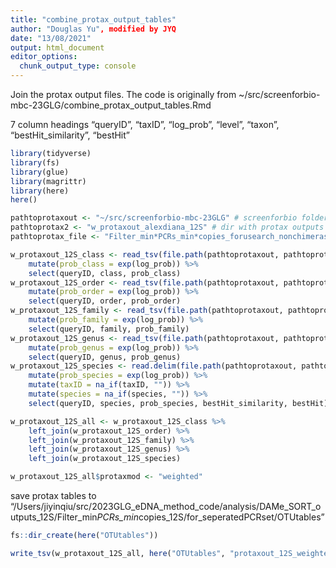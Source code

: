 ```yaml
---
title: "combine_protax_output_tables"
author: "Douglas Yu", modified by JYQ
date: "13/08/2021"
output: html_document
editor_options: 
  chunk_output_type: console
---
```


Join the protax output files. The code is originally from ~/src/screenforbio-mbc-23GLG/combine_protax_output_tables.Rmd

7 column headings
"queryID", "taxID", "log_prob", "level", "taxon", "bestHit_similarity", "bestHit"

```r
library(tidyverse)
library(fs)
library(glue)
library(magrittr)
library(here)
here()

pathtoprotaxout <- "~/src/screenforbio-mbc-23GLG" # screenforbio folder
pathtoprotax2 <- "w_protaxout_alexdiana_12S" # dir with protax outputs
pathtoprotax_file <- "Filter_min*PCRs_min*copies_forusearch_nonchimeras_vsearch99_spikein_notMATCH.fas."

w_protaxout_12S_class <- read_tsv(file.path(pathtoprotaxout, pathtoprotax2, paste0(pathtoprotax_file, "w_class_probs")), col_names = c("queryID", "taxID", "log_prob", "level", "class")) %>% 
    mutate(prob_class = exp(log_prob)) %>% 
    select(queryID, class, prob_class)
w_protaxout_12S_order <- read_tsv(file.path(pathtoprotaxout, pathtoprotax2, paste0(pathtoprotax_file, "w_order_probs")), col_names = c("queryID", "taxID", "log_prob", "level", "order")) %>% 
    mutate(prob_order = exp(log_prob)) %>% 
    select(queryID, order, prob_order)
w_protaxout_12S_family <- read_tsv(file.path(pathtoprotaxout, pathtoprotax2, paste0(pathtoprotax_file, "w_family_probs")), col_names = c("queryID", "taxID", "log_prob", "level", "family")) %>% 
    mutate(prob_family = exp(log_prob)) %>% 
    select(queryID, family, prob_family)
w_protaxout_12S_genus <- read_tsv(file.path(pathtoprotaxout, pathtoprotax2, paste0(pathtoprotax_file, "w_genus_probs")), col_names = c("queryID", "taxID", "log_prob", "level", "genus")) %>% 
    mutate(prob_genus = exp(log_prob)) %>% 
    select(queryID, genus, prob_genus)
w_protaxout_12S_species <- read.delim(file.path(pathtoprotaxout, pathtoprotax2, paste0(pathtoprotax_file, "w_species_probs_sim")), stringsAsFactors = FALSE, sep = " ", col.names = c("queryID", "taxID", "log_prob", "level", "species", "bestHit_similarity", "bestHit")) %>% 
    mutate(prob_species = exp(log_prob)) %>% 
    mutate(taxID = na_if(taxID, "")) %>% 
    mutate(species = na_if(species, "")) %>% 
    select(queryID, species, prob_species, bestHit_similarity, bestHit)

w_protaxout_12S_all <- w_protaxout_12S_class %>% 
    left_join(w_protaxout_12S_order) %>% 
    left_join(w_protaxout_12S_family) %>% 
    left_join(w_protaxout_12S_genus) %>% 
    left_join(w_protaxout_12S_species) 

w_protaxout_12S_all$protaxmod <- "weighted"

```

save protax tables to 
"/Users/jiyinqiu/src/2023GLG_eDNA_method_code/analysis/DAMe_SORT_outputs_12S/Filter_min*PCRs_min*copies_12S/for_seperatedPCRset/OTUtables"

```r
fs::dir_create(here("OTUtables"))

write_tsv(w_protaxout_12S_all, here("OTUtables", "protaxout_12S_weighted.tsv"))

```




